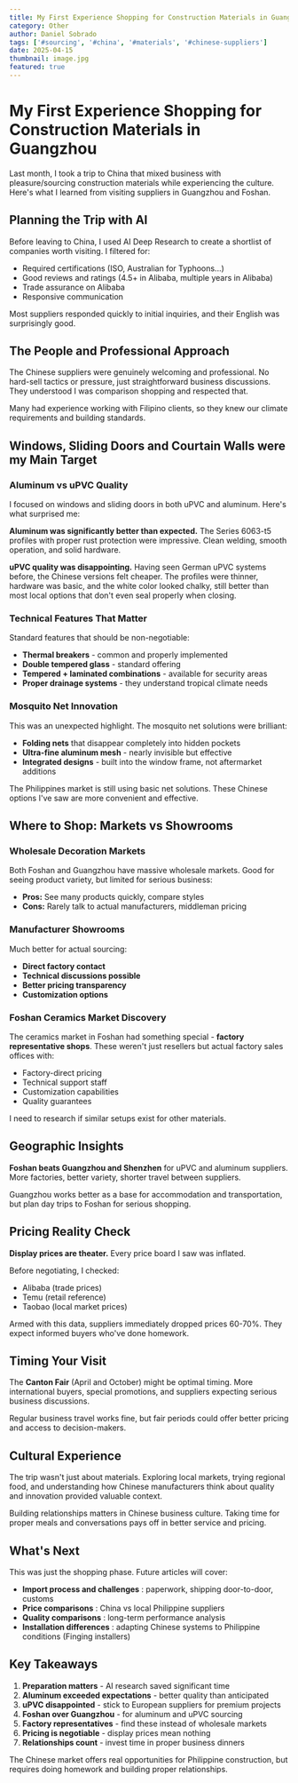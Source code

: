 ```yaml
---
title: My First Experience Shopping for Construction Materials in Guangzhou and Foshan
category: Other
author: Daniel Sobrado
tags: ['#sourcing', '#china', '#materials', '#chinese-suppliers']
date: 2025-04-15
thumbnail: image.jpg
featured: true
---
```


# My First Experience Shopping for Construction Materials in Guangzhou

Last month, I took a trip to China that mixed business with pleasure/sourcing construction materials while experiencing the culture. Here's what I learned from visiting suppliers in Guangzhou and Foshan.

## Planning the Trip with AI

Before leaving to China, I used AI Deep Research to create a shortlist of companies worth visiting. I filtered for:

- Required certifications (ISO, Australian for Typhoons...)
- Good reviews and ratings (4.5+ in Alibaba, multiple years in Alibaba)
- Trade assurance on Alibaba
- Responsive communication

Most suppliers responded quickly to initial inquiries, and their English was surprisingly good.

## The People and Professional Approach

The Chinese suppliers were genuinely welcoming and professional. No hard-sell tactics or pressure, just straightforward business discussions. They understood I was comparison shopping and respected that.

Many had experience working with Filipino clients, so they knew our climate requirements and building standards.

## Windows, Sliding Doors and Courtain Walls were my Main Target

### Aluminum vs uPVC Quality

I focused on windows and sliding doors in both uPVC and aluminum. Here's what surprised me:

**Aluminum was significantly better than expected.** The Series 6063-t5 profiles with proper rust protection were impressive. Clean welding, smooth operation, and solid hardware.

**uPVC quality was disappointing.** Having seen German uPVC systems before, the Chinese versions felt cheaper. The profiles were thinner, hardware was basic, and the white color looked chalky, still better than most local options that don't even seal properly when closing.

### Technical Features That Matter

Standard features that should be non-negotiable:

- **Thermal breakers** - common and properly implemented
- **Double tempered glass** - standard offering
- **Tempered + laminated combinations** - available for security areas
- **Proper drainage systems** - they understand tropical climate needs

### Mosquito Net Innovation

This was an unexpected highlight. The mosquito net solutions were brilliant:

- **Folding nets** that disappear completely into hidden pockets
- **Ultra-fine aluminum mesh** - nearly invisible but effective
- **Integrated designs** - built into the window frame, not aftermarket additions

The Philippines market is still using basic net solutions. These Chinese options I've saw are more convenient and effective.

## Where to Shop: Markets vs Showrooms

### Wholesale Decoration Markets

Both Foshan and Guangzhou have massive wholesale markets. Good for seeing product variety, but limited for serious business:

- **Pros:** See many products quickly, compare styles
- **Cons:** Rarely talk to actual manufacturers, middleman pricing

### Manufacturer Showrooms

Much better for actual sourcing:

- **Direct factory contact**
- **Technical discussions possible**
- **Better pricing transparency**
- **Customization options**

### Foshan Ceramics Market Discovery

The ceramics market in Foshan had something special - **factory representative shops**. These weren't just resellers but actual factory sales offices with:

- Factory-direct pricing
- Technical support staff
- Customization capabilities
- Quality guarantees

I need to research if similar setups exist for other materials.

## Geographic Insights

**Foshan beats Guangzhou and Shenzhen** for uPVC and aluminum suppliers. More factories, better variety, shorter travel between suppliers.

Guangzhou works better as a base for accommodation and transportation, but plan day trips to Foshan for serious shopping.

## Pricing Reality Check

**Display prices are theater.** Every price board I saw was inflated.

Before negotiating, I checked:
- Alibaba (trade prices)
- Temu (retail reference)
- Taobao (local market prices)

Armed with this data, suppliers immediately dropped prices 60-70%. They expect informed buyers who've done homework.

## Timing Your Visit

The **Canton Fair** (April and October) might be optimal timing. More international buyers, special promotions, and suppliers expecting serious business discussions.

Regular business travel works fine, but fair periods could offer better pricing and access to decision-makers.

## Cultural Experience

The trip wasn't just about materials. Exploring local markets, trying regional food, and understanding how Chinese manufacturers think about quality and innovation provided valuable context.

Building relationships matters in Chinese business culture. Taking time for proper meals and conversations pays off in better service and pricing.

## What's Next

This was just the shopping phase. Future articles will cover:

- **Import process and challenges** : paperwork, shipping door-to-door, customs
- **Price comparisons** : China vs local Philippine suppliers
- **Quality comparisons** : long-term performance analysis
- **Installation differences** : adapting Chinese systems to Philippine conditions (Finging installers)

## Key Takeaways

1. **Preparation matters** - AI research saved significant time
2. **Aluminum exceeded expectations** - better quality than anticipated
3. **uPVC disappointed** - stick to European suppliers for premium projects
4. **Foshan over Guangzhou** - for aluminum and uPVC sourcing
5. **Factory representatives** - find these instead of wholesale markets
6. **Pricing is negotiable** - display prices mean nothing
7. **Relationships count** - invest time in proper business dinners

The Chinese market offers real opportunities for Philippine construction, but requires doing homework and building proper relationships. 

